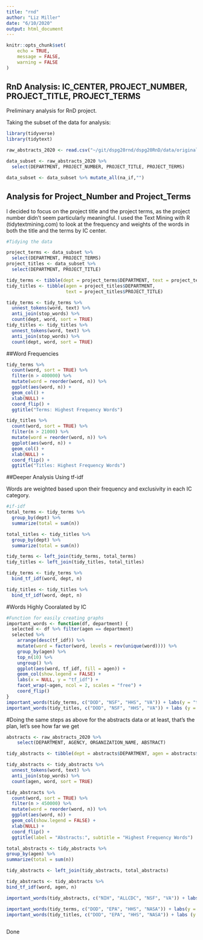 ```yaml
---
title: "rnd"
author: "Liz Miller"
date: "6/10/2020"
output: html_document
---
```


```r
knitr::opts_chunk$set(
	echo = TRUE,
	message = FALSE,
	warning = FALSE
)
```

## RnD Analysis: IC_CENTER, PROJECT_NUMBER, PROJECT_TITLE, PROJECT_TERMS

Preliminary analysis for RnD project.

Taking the subset of the data for analysis:

```r
library(tidyverse)
library(tidytext)

raw_abstracts_2020 <- read.csv("~/git/dspg20rnd/dspg20RnD/data/original/working_federal_reporter_2020.csv")

data_subset <- raw_abstracts_2020 %>%
  select(DEPARTMENT, PROJECT_NUMBER, PROJECT_TITLE, PROJECT_TERMS)

data_subset <- data_subset %>% mutate_all(na_if,"")
```

## Analysis for Project_Number and Project_Terms
I decided to focus on the project title and the project terms, as the project number didn't seem particularly meaningful. I used the Text Mining with R (tidytextmining.com) to look at the frequency and weights of the words in both the title and the terms by IC center. 

```r
#Tidying the data

project_terms <- data_subset %>%
  select(DEPARTMENT, PROJECT_TERMS)
project_titles <- data_subset %>%
  select(DEPARTMENT, PROJECT_TITLE)

tidy_terms <- tibble(dept = project_terms$DEPARTMENT, text = project_terms$PROJECT_TERMS)
tidy_titles <- tibble(agen = project_titles$DEPARTMENT, 
                      text = project_titles$PROJECT_TITLE)

tidy_terms <- tidy_terms %>%
  unnest_tokens(word, text) %>%
  anti_join(stop_words) %>%
  count(dept, word, sort = TRUE)
tidy_titles <- tidy_titles %>%
  unnest_tokens(word, text) %>%
  anti_join(stop_words) %>%
  count(dept, word, sort = TRUE)
```
##Word Frequencies

```r

tidy_terms %>%
  count(word, sort = TRUE) %>%
  filter(n > 400000) %>%
  mutate(word = reorder(word, n)) %>%
  ggplot(aes(word, n)) +
  geom_col() +
  xlab(NULL) +
  coord_flip() +
  ggtitle("Terms: Highest Frequency Words")

tidy_titles %>%
  count(word, sort = TRUE) %>%
  filter(n > 21000) %>%
  mutate(word = reorder(word, n)) %>%
  ggplot(aes(word, n)) +
  geom_col() +
  xlab(NULL) +
  coord_flip() +
  ggtitle("Titles: Highest Frequency Words")
```
##Deeper Analysis Using tf-idf

Words are weighted based upon their frequency and exclusivity in each IC category. 

```r
#if-idf
total_terms <- tidy_terms %>%
  group_by(dept) %>%
  summarize(total = sum(n))

total_titles <- tidy_titles %>%
  group_by(dept) %>%
  summarize(total = sum(n))

tidy_terms <- left_join(tidy_terms, total_terms)
tidy_titles <- left_join(tidy_titles, total_titles)

tidy_terms <- tidy_terms %>%
  bind_tf_idf(word, dept, n)

tidy_titles <- tidy_titles %>%
  bind_tf_idf(word, dept, n)
```
#Words Highly Cooralated by IC

```r

#Function for easily creating graphs
important_words <- function(df, department) {
  selected <- df %>% filter(agen == department)
  selected %>%
    arrange(desc(tf_idf)) %>%
    mutate(word = factor(word, levels = rev(unique(word)))) %>%
    group_by(agen) %>%
    top_n(10) %>%
    ungroup() %>%
    ggplot(aes(word, tf_idf, fill = agen)) +
    geom_col(show.legend = FALSE) +
    labs(x = NULL, y = "tf_idf") +
    facet_wrap(~agen, ncol = 2, scales = "free") +
    coord_flip()
} 
important_words(tidy_terms, c("DOD", "NSF", "HHS", "VA")) + labs(y = "terms")
important_words(tidy_titles, c("DOD", "NSF", "HHS", "VA")) + labs (y = "titles")

```
#Doing the same steps as above for the abstracts data
or at least, that's the plan, let's see how far we get 

```r
abstracts <- raw_abstracts_2020 %>%
    select(DEPARTMENT, AGENCY, ORGANIZATION_NAME, ABSTRACT)

tidy_abstracts <- tibble(dept = abstracts$DEPARTMENT, agen = abstracts$AGENCY, org = abstracts$ORGANIZATION_NAME, text = abstracts$ABSTRACT)

tidy_abstracts <- tidy_abstracts %>%
  unnest_tokens(word, text) %>%
  anti_join(stop_words) %>%
  count(agen, word, sort = TRUE)

tidy_abstracts %>%
  count(word, sort = TRUE) %>%
  filter(n > 450000) %>%
  mutate(word = reorder(word, n)) %>%
  ggplot(aes(word, n)) +
  geom_col(show.legend = FALSE) +
  xlab(NULL) +
  coord_flip() +
  ggtitle(label = "Abstracts:", subtitle = "Highest Frequency Words")

total_abstracts <- tidy_abstracts %>%
group_by(agen) %>%
summarize(total = sum(n))

tidy_abstracts <- left_join(tidy_abstracts, total_abstracts)

tidy_abstracts <- tidy_abstracts %>%
bind_tf_idf(word, agen, n)

important_words(tidy_abstracts, c("NIH", "ALLCDC", "NSF", "VA")) + labs(y = "Abstract Terms Weighted by Agency")

important_words(tidy_terms, c("DOD", "EPA", "HHS", "NASA")) + labs(y = "terms")
important_words(tidy_titles, c("DOD", "EPA", "HHS", "NASA")) + labs (y = "titles")
 
```
Done
